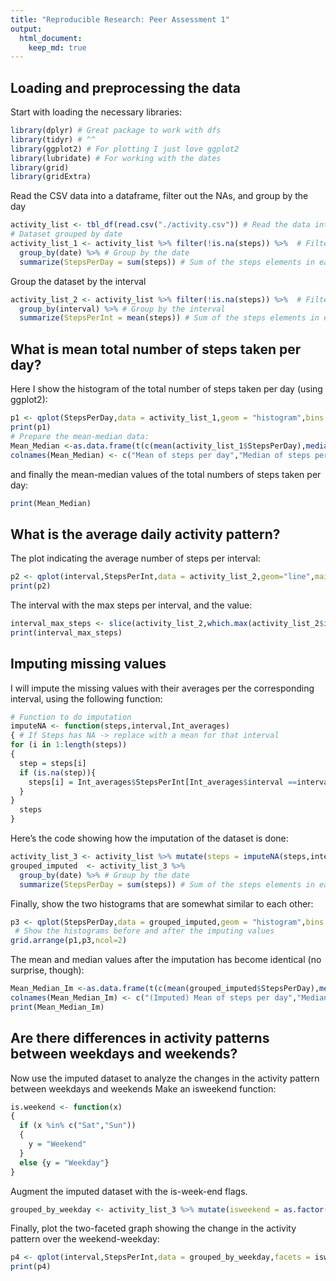 ```yaml
---
title: "Reproducible Research: Peer Assessment 1"
output: 
  html_document:
    keep_md: true
---
```



## Loading and preprocessing the data
Start with loading the necessary libraries:
```r
library(dplyr) # Great package to work with dfs
library(tidyr) # ^^
library(ggplot2) # For plotting I just love ggplot2
library(lubridate) # For working with the dates
library(grid)
library(gridExtra)
```

Read the CSV data into a dataframe, filter out the NAs, and group by the day
```r
activity_list <- tbl_df(read.csv("./activity.csv")) # Read the data into a dataframe
# Dataset grouped by date
activity_list_1 <- activity_list %>% filter(!is.na(steps)) %>%  # Filter the NAs
  group_by(date) %>% # Group by the date
  summarize(StepsPerDay = sum(steps)) # Sum of the steps elements in each group
```
Group the dataset by the interval

```r
activity_list_2 <- activity_list %>% filter(!is.na(steps)) %>%  # Filter the NAs
  group_by(interval) %>% # Group by the interval
  summarize(StepsPerInt = mean(steps)) # Sum of the steps elements in each group
```

## What is mean total number of steps taken per day?
Here I show the histogram of the total number of steps taken per day (using ggplot2):
```r
p1 <- qplot(StepsPerDay,data = activity_list_1,geom = "histogram",bins = 20,main="Histogram of total steps per day")
print(p1)
# Prepare the mean-median data:
Mean_Median <-as.data.frame(t(c(mean(activity_list_1$StepsPerDay),median(activity_list_1$StepsPerDay))))
colnames(Mean_Median) <- c("Mean of steps per day","Median of steps per day")
```
and finally the mean-median values of the total numbers of steps taken per day:
```r
print(Mean_Median)
```

## What is the average daily activity pattern?
The plot indicating the average number of steps per interval:
```r
p2 <- qplot(interval,StepsPerInt,data = activity_list_2,geom="line",main=" Average # steps per interval")
print(p2)

```
The interval with the max steps per interval, and the value:
```r
interval_max_steps <- slice(activity_list_2,which.max(activity_list_2$interval))
print(interval_max_steps)
```

## Imputing missing values
I will impute the missing values with their averages per the corresponding interval, using the following function:

```r
# Function to do imputation
imputeNA <- function(steps,interval,Int_averages)
{ # If Steps has NA -> replace with a mean for that interval
for (i in 1:length(steps))
{
  step = steps[i]
  if (is.na(step)){
    steps[i] = Int_averages$StepsPerInt[Int_averages$interval ==interval[i]]
  } 
}
  steps
}
```

Here's the code showing how the imputation of the dataset is done:
```r
activity_list_3 <- activity_list %>% mutate(steps = imputeNA(steps,interval,activity_list_2))
grouped_imputed  <- activity_list_3 %>% 
  group_by(date) %>% # Group by the date
  summarize(StepsPerDay = sum(steps)) # Sum of the steps elements in each group
```

Finally, show the two histograms that are somewhat similar to each other:
```r
p3 <- qplot(StepsPerDay,data = grouped_imputed,geom = "histogram",bins = 20,main="Histogram of total steps per day")
 # Show the histograms before and after the imputing values
grid.arrange(p1,p3,ncol=2)

```
The mean and median values after the imputation has become identical (no surprise, though):
```r
Mean_Median_Im <-as.data.frame(t(c(mean(grouped_imputed$StepsPerDay),median(grouped_imputed$StepsPerDay))))
colnames(Mean_Median_Im) <- c("(Imputed) Mean of steps per day","Median of steps per day")
print(Mean_Median_Im)
```
## Are there differences in activity patterns between weekdays and weekends?
 Now use the imputed dataset to analyze the changes in the activity pattern between weekdays and weekends
 Make an isweekend function:
```r
is.weekend <- function(x)
{
  if (x %in% c("Sat","Sun"))
  {
    y = "Weekend"
  }
  else {y = "Weekday"}
}

```
 Augment the imputed dataset with the is-week-end flags.

```r
grouped_by_weekday <- activity_list_3 %>% mutate(isweekend = as.factor(sapply(wday(date,label=TRUE),is.weekend))) %>% group_by(interval,isweekend) %>% summarize(StepsPerInt = mean(steps)) 

```
 Finally, plot the two-faceted graph showing the change in the activity pattern over the weekend-weekday:
 
```r
p4 <- qplot(interval,StepsPerInt,data = grouped_by_weekday,facets = isweekend~.,colour = isweekend)
print(p4)

```




